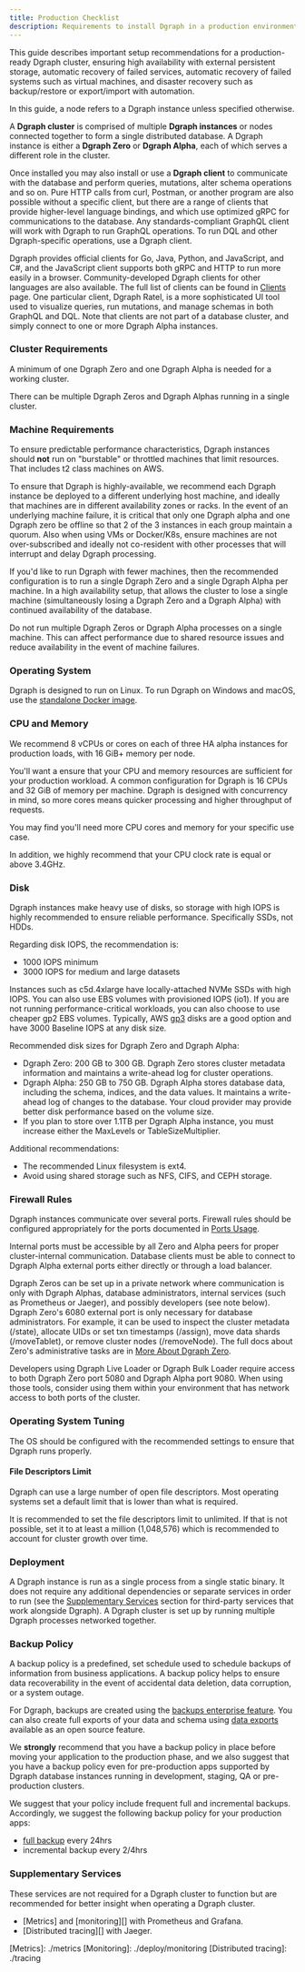 ```yaml
---
title: Production Checklist
description: Requirements to install Dgraph in a production environment
---
```


This guide describes important setup recommendations for a production-ready
Dgraph cluster, ensuring high availability with external persistent storage,
automatic recovery of failed services, automatic recovery of failed systems such
as virtual machines, and disaster recovery such as backup/restore or
export/import with automation.

<Note>
  In this guide, a node refers to a Dgraph instance unless specified otherwise.
</Note>

A **Dgraph cluster** is comprised of multiple **Dgraph instances** or nodes
connected together to form a single distributed database. A Dgraph instance is
either a **Dgraph Zero** or **Dgraph Alpha**, each of which serves a different
role in the cluster.

Once installed you may also install or use a **Dgraph client** to communicate
with the database and perform queries, mutations, alter schema operations and so
on. Pure HTTP calls from curl, Postman, or another program are also possible
without a specific client, but there are a range of clients that provide
higher-level language bindings, and which use optimized gRPC for communications
to the database. Any standards-compliant GraphQL client will work with Dgraph to
run GraphQL operations. To run DQL and other Dgraph-specific operations, use a
Dgraph client.

Dgraph provides official clients for Go, Java, Python, and JavaScript, and C#,
and the JavaScript client supports both gRPC and HTTP to run more easily in a
browser. Community-developed Dgraph clients for other languages are also
available. The full list of clients can be found in [Clients](./clients) page.
One particular client, Dgraph Ratel, is a more sophisticated UI tool used to
visualize queries, run mutations, and manage schemas in both GraphQL and DQL.
Note that clients are not part of a database cluster, and simply connect to one
or more Dgraph Alpha instances.

### Cluster Requirements

A minimum of one Dgraph Zero and one Dgraph Alpha is needed for a working
cluster.

There can be multiple Dgraph Zeros and Dgraph Alphas running in a single
cluster.

### Machine Requirements

To ensure predictable performance characteristics, Dgraph instances should
**not** run on "burstable" or throttled machines that limit resources. That
includes t2 class machines on AWS.

To ensure that Dgraph is highly-available, we recommend each Dgraph instance be
deployed to a different underlying host machine, and ideally that machines are
in different availability zones or racks. In the event of an underlying machine
failure, it is critical that only one Dgraph alpha and one Dgraph zero be
offline so that 2 of the 3 instances in each group maintain a quorum. Also when
using VMs or Docker/K8s, ensure machines are not over-subscribed and ideally not
co-resident with other processes that will interrupt and delay Dgraph
processing.

If you'd like to run Dgraph with fewer machines, then the recommended
configuration is to run a single Dgraph Zero and a single Dgraph Alpha per
machine. In a high availability setup, that allows the cluster to lose a single
machine (simultaneously losing a Dgraph Zero and a Dgraph Alpha) with continued
availability of the database.

Do not run multiple Dgraph Zeros or Dgraph Alpha processes on a single machine.
This can affect performance due to shared resource issues and reduce
availability in the event of machine failures.

### Operating System

Dgraph is designed to run on Linux. To run Dgraph on Windows and macOS, use the
[standalone Docker image](./dgraph-overview#to-run-dgraph-using-the-standalone-docker-image).

### CPU and Memory

We recommend 8 vCPUs or cores on each of three HA alpha instances for production
loads, with 16 GiB+ memory per node.

You'll want a ensure that your CPU and memory resources are sufficient for your
production workload. A common configuration for Dgraph is 16 CPUs and 32 GiB of
memory per machine. Dgraph is designed with concurrency in mind, so more cores
means quicker processing and higher throughput of requests.

You may find you'll need more CPU cores and memory for your specific use case.

In addition, we highly recommend that your CPU clock rate is equal or above
3.4GHz.

### Disk

Dgraph instances make heavy use of disks, so storage with high IOPS is highly
recommended to ensure reliable performance. Specifically SSDs, not HDDs.

Regarding disk IOPS, the recommendation is:

- 1000 IOPS minimum
- 3000 IOPS for medium and large datasets

Instances such as c5d.4xlarge have locally-attached NVMe SSDs with high IOPS.
You can also use EBS volumes with provisioned IOPS (io1). If you are not running
performance-critical workloads, you can also choose to use cheaper gp2 EBS
volumes. Typically, AWS
[gp3](https://aws.amazon.com/about-aws/whats-new/2020/12/introducing-new-amazon-ebs-general-purpose-volumes-gp3/?nc1=h_ls)
disks are a good option and have 3000 Baseline IOPS at any disk size.

Recommended disk sizes for Dgraph Zero and Dgraph Alpha:

- Dgraph Zero: 200 GB to 300 GB. Dgraph Zero stores cluster metadata information
  and maintains a write-ahead log for cluster operations.
- Dgraph Alpha: 250 GB to 750 GB. Dgraph Alpha stores database data, including
  the schema, indices, and the data values. It maintains a write-ahead log of
  changes to the database. Your cloud provider may provide better disk
  performance based on the volume size.
- If you plan to store over 1.1TB per Dgraph Alpha instance, you must increase
  either the MaxLevels or TableSizeMultiplier.

Additional recommendations:

- The recommended Linux filesystem is ext4.
- Avoid using shared storage such as NFS, CIFS, and CEPH storage.

### Firewall Rules

Dgraph instances communicate over several ports. Firewall rules should be
configured appropriately for the ports documented in
[Ports Usage](./ports-usage).

Internal ports must be accessible by all Zero and Alpha peers for proper
cluster-internal communication. Database clients must be able to connect to
Dgraph Alpha external ports either directly or through a load balancer.

Dgraph Zeros can be set up in a private network where communication is only with
Dgraph Alphas, database administrators, internal services (such as Prometheus or
Jaeger), and possibly developers (see note below). Dgraph Zero's 6080 external
port is only necessary for database administrators. For example, it can be used
to inspect the cluster metadata (/state), allocate UIDs or set txn timestamps
(/assign), move data shards (/moveTablet), or remove cluster nodes
(/removeNode). The full docs about Zero's administrative tasks are in
[More About Dgraph Zero](./deploy/dgraph-zero).

<Note>
  Developers using Dgraph Live Loader or Dgraph Bulk Loader require access to
  both Dgraph Zero port 5080 and Dgraph Alpha port 9080. When using those tools,
  consider using them within your environment that has network access to both
  ports of the cluster.
</Note>

### Operating System Tuning

The OS should be configured with the recommended settings to ensure that Dgraph
runs properly.

#### File Descriptors Limit

Dgraph can use a large number of open file descriptors. Most operating systems
set a default limit that is lower than what is required.

It is recommended to set the file descriptors limit to unlimited. If that is not
possible, set it to at least a million (1,048,576) which is recommended to
account for cluster growth over time.

### Deployment

A Dgraph instance is run as a single process from a single static binary. It
does not require any additional dependencies or separate services in order to
run (see the [Supplementary Services](./#supplementary-services) section for
third-party services that work alongside Dgraph). A Dgraph cluster is set up by
running multiple Dgraph processes networked together.

### Backup Policy

A backup policy is a predefined, set schedule used to schedule backups of
information from business applications. A backup policy helps to ensure data
recoverability in the event of accidental data deletion, data corruption, or a
system outage.

For Dgraph, backups are created using the
[backups enterprise feature](.//enterprise-features/binary-backups). You can
also create full exports of your data and schema using
[data exports](./dgraph-administration.md#exporting-database) available as an
open source feature.

We **strongly** recommend that you have a backup policy in place before moving
your application to the production phase, and we also suggest that you have a
backup policy even for pre-production apps supported by Dgraph database
instances running in development, staging, QA or pre-production clusters.

We suggest that your policy include frequent full and incremental backups.
Accordingly, we suggest the following backup policy for your production apps:

- [full backup](https://dgraph.io/docs/enterprise-features/binary-backups/#forcing-a-full-backup)
  every 24hrs
- incremental backup every 2/4hrs

### Supplementary Services

These services are not required for a Dgraph cluster to function but are
recommended for better insight when operating a Dgraph cluster.

- [Metrics] and [monitoring][] with Prometheus and Grafana.
- [Distributed tracing][] with Jaeger.

[Metrics]: ./metrics [Monitoring]: ./deploy/monitoring [Distributed tracing]:
./tracing
